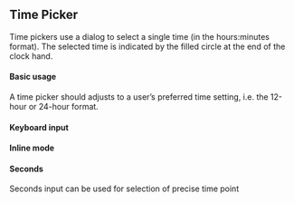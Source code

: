 

<PageMeta component="Timepicker" />


## Time Picker

Time pickers use a dialog to select a single time (in the hours:minutes format).
The selected time is indicated by the filled circle at the end of the clock hand.

<Ad />

#### Basic usage
A time picker should adjusts to a user’s preferred time setting, i.e. the 12-hour or 24-hour format.

<Example source={BasicTimePicker} />

#### Keyboard input

<Example source={KeyboardTimePicker} />

#### Inline mode

<Example source={InlineTimePicker} />

#### Seconds
Seconds input can be used for selection of precise time point

<Example source={SecondsTimePicker} />
